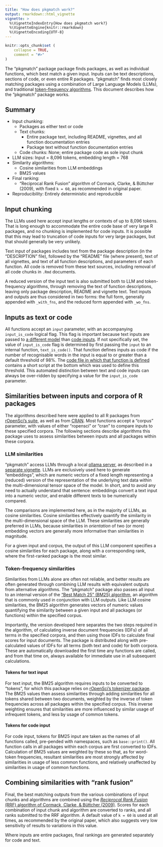 ```yaml
---
title: "How does pkgmatch work?"
output: rmarkdown::html_vignette
vignette: >
  %\VignetteIndexEntry{How does pkgmatch work?}
  %\VignetteEngine{knitr::rmarkdown}
  %\VignetteEncoding{UTF-8}
---
```


```r
knitr::opts_chunk$set (
    collapse = TRUE,
    comment = "#>"
)
```

The "pkgmatch" package package finds packages, as well as individual functions,
which best match a given input. Inputs can be text descriptions, sections of
code, or even entire R packages. "pkgmatch" finds most closely matching
packages using a combination of Large Language Models (LLMs), and traditional
[token-frequency algorithms](https://en.wikipedia.org/wiki/Okapi_BM25). This
document describes how the "pkgmatch" package works.

## Summary

- Input chunking:
    - Packages as either text or code
    - Text chunks:
        - Entire package text, including README, vignettes, and all function documentation entries
        - Package text without function documentation entries
    - Code chunks: None; entire package code as sole input chunk
- LLM sizes: Input = 8,096 tokens, embedding length = 768
- Similarity algorithms:
    - Cosine similarities from LLM embeddings
    - BM25 values
- Final ranking:
    - "Reciprocal Rank Fusion" algorithm of Cormack, Clarke, & Büttcher (2009),
    with fixed `k = 60`, as recommended in original paper.
- Reproducibility: Entirely deterministic and reproducible

## Input chunking

The LLMs used here accept input lengths or contexts of up to 8,096 tokens.
That is long enough to accommodate the entire code base of very large R
packages, and no chunking is implemented for code inputs. It is possible that
this may lead to truncation of code inputs for very large packages, but that
should generally be very unlikely.

Text input of packages includes text from the package description (in the
"DESCRIPTION" file), followed by the "README" file (where present), text of all
vignettes, and text of all function descriptions, and parameters of each
function. All code is removed from these text sources, including removal of all
code chunks in `.Rmd` documents.

A reduced version of the input text is also submitted both to LLM and
token-frequency algorithms, through removing the text of function descriptions,
leaving only package description, README and vignette text. Text inputs and
outputs are thus considered in two forms: the full form, generally appended
with `_with_fns`, and the reduced form appended with `_wo_fns`.


## Inputs as text or code

All functions accept an `input` parameter, with an accompanying `input_is_code`
logical flag. This flag is important because text inputs are passed to [a
different model](https://huggingface.co/jinaai/jina-embeddings-v2-base-en) than
[code inputs](https://huggingface.co/jinaai/jina-embeddings-v2-base-code). If
not specifically set, the value of `input_is_code` flag is determined by first
passing the `input` to an internal function, `text_is_code()`. That function
defines inputs as code if the number of recognisable words in the input is
equal to or greater than a default threshold of 98%. The [code file in which
that function is
defined](https://github.com/ropensci-review-tools/pkgmatch/blob/main/R/utils.R)
contains a short script at the bottom which was used to define this threshold.
This automated distinction between text and code inputs can always be
over-ridden by specifying a value for the `input_is_code` parameter.

## Similarities between inputs and corpora of R packages

The algorithms described here were applied to all R packages from [rOpenSci's
suite](https://ropensci.org/packages), as well as from
[CRAN](https://cran.r-project.org). Most functions accept a "corpus" parameter,
with values of either "ropensci" or "cran" to compare inputs to these specified
corpora. The following sections describe algorithms this package uses to assess
similarities between inputs and all packages within these corpora.

### LLM similarities

"pkgmatch" access LLMs through a local [ollama server](https://ollama.com), as
described in a [separate
vignette](https://docs.ropensci.org/pkgmatch/articles/ollama.html).
LLMs are exclusively used here to generate "embeddings", which are numeric
vectors of a fixed length representing a (reduced) version of the
representation of the underlying text data within the multi-dimensional tensor
space of the model. In short, and to avoid any need to actually understand that
sentence: embeddings convert a text input into a numeric vector, and enable
different texts to be numerically compared.

The comparisons are implemented here, as in the majority of LLMs, as cosine
similarities. Cosine similarities effectively quantify the similarity in the
multi-dimensional space of the LLM. These similarities are generally preferred
in LLMs, because similarities in *orientation* of two (or more) embedding
vectors are generally more informative than similarities in magnitude.

For a given input and corpus, the output of this LLM component specifies a
cosine similarities for each package, along with a corresponding rank, where
the first-ranked package is the most similar.

### Token-frequency similarities

Similarities from LLMs alone are often not reliable, and better results are
often generated through combining LLM results with equivalent outputs from
alternative algorithms. The "pkgmatch" package also passes all input to an
internal version of the ["Best Match 25" (BM25)
algorithm](https://en.wikipedia.org/wiki/Okapi_BM25), an algorithm that is
commonly used in conjunction with LLM outputs. Like LLM cosine similarities,
the BM25 algorithm generates vectors of numeric values quantifying the
similarity between a given input and all packages (or functions) within the
specified corpus.

Importantly, the version developed here separates the two steps required in the
algorithm, of calculating inverse document frequencies (IDFs) of all terms in
the specified corpora, and then using those IDFs to calculate final scores for
input documents. The package is distributed along with pre-calculated values of
IDFs for all terms (both text and code) for both corpora. These are
automatically downloaded the first time any functions are called, and from that
time on, always available for immediate use in all subsequent calculations.

#### Tokens for text input

For text input, the BM25 algorithm requires inputs to be converted to "tokens",
for which this package relies on [rOpenSci's tokenizer
package](https://docs.ropensci.org/tokenizers). The BM25 values then assess
similarities through adding similarities for all tokens shared between two
documents, weighted by the inverse of token frequencies across all packages
within the specified corpus. This inverse weighting ensures that similarities
are more influenced by similar usage of infrequent tokens, and less by usage of
common tokens.

#### Tokens for code input

For code input, tokens for BM25 input are taken as the names of all functions
called, pre-pended with namespaces, such as `base::print()`. All function calls
in all packages within each corpus are first converted to IDFs. Calculation of
BM25 values are weighted by these so that, as for word-token frequencies,
resultant similarities are most strongly affected by similarities in usage of
less common functions, and relatively unaffected by similarities in usage of
common functions.

## Combining similarities with "rank fusion"

Final, the best matching outputs from the various combinations of input chunks
and algorithms are combined using the [*Reciprocal Rank Fusion* (RRF) algorithm
of Cormack, Clarke, & Büttcher
(2009)](https://plg.uwaterloo.ca/~gvcormac/cormacksigir09-rrf.pdf). Scores for
each combination of input chunk and algorithm are converted to ranks, and all
ranks submitted to the RRF algorithm. A default value of `k = 60` is used at
all times, as recommended by the original paper, which also suggests very low
sensitivity of results to variations in this value.

Where inputs are entire packages, final rankings are generated separately for
code and text.
